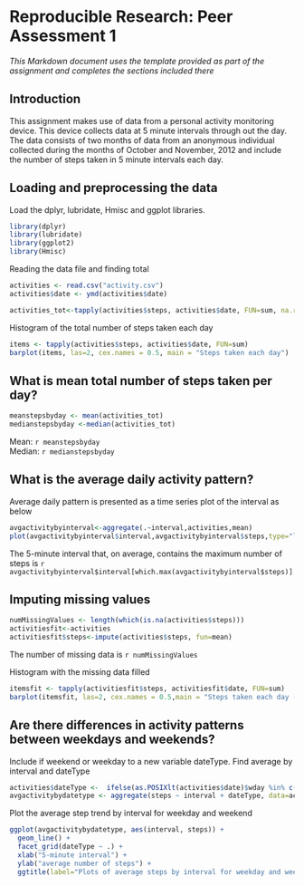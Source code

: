 Reproducible Research: Peer Assessment 1
==============================================
*This Markdown document uses the template provided as part of the assignment and completes the sections included there*

## Introduction
This assignment makes use of data from a personal activity monitoring device. This device collects data at 5 minute intervals through out the day. The data consists of two months of data from an anonymous individual collected during the months of October and November, 2012 and include the number of steps taken in 5 minute intervals each day.

## Loading and preprocessing the data
Load the dplyr, lubridate, Hmisc and ggplot libraries. 
```r
library(dplyr)
library(lubridate)
library(ggplot2)
library(Hmisc)
```
Reading the data file and finding total
``` r
activities <- read.csv("activity.csv")
activities$date <- ymd(activities$date)

activities_tot<-tapply(activities$steps, activities$date, FUN=sum, na.rm=TRUE)
```

Histogram of the total number of steps taken each day
```r
items <- tapply(activities$steps, activities$date, FUN=sum)
barplot(items, las=2, cex.names = 0.5, main = "Steps taken each day")
```

## What is mean total number of steps taken per day?
```r
meanstepsbyday <- mean(activities_tot)
medianstepsbyday <-median(activities_tot)
```

Mean: `r meanstepsbyday`  
Median: `r medianstepsbyday`


## What is the average daily activity pattern?
Average daily pattern is presented as a time series plot of the interval as below
```r
avgactivitybyinterval<-aggregate(.~interval,activities,mean)
plot(avgactivitybyinterval$interval,avgactivitybyinterval$steps,type="l",ylab = "Steps", xlab = "Interval", las=2, main = "Time series plot of average steps taken")
```

The 5-minute interval that, on average, contains the maximum number of steps is `r avgactivitybyinterval$interval[which.max(avgactivitybyinterval$steps)]`

## Imputing missing values
```r
numMissingValues <- length(which(is.na(activities$steps)))
activitiesfit<-activities
activitiesfit$steps<-impute(activities$steps, fun=mean)
```

The number of missing data is `r numMissingValues`  

Histogram with the missing data filled
```r
itemsfit <- tapply(activitiesfit$steps, activitiesfit$date, FUN=sum)
barplot(itemsfit, las=2, cex.names = 0.5,main = "Steps taken each day - Missing data filled")
```


## Are there differences in activity patterns between weekdays and weekends?
Include if weekend or weekday to a new variable dateType. Find average by interval and dateType

```r
activities$dateType <-  ifelse(as.POSIXlt(activities$date)$wday %in% c(0,6), 'weekend', 'weekday')
avgactivitybydatetype <- aggregate(steps ~ interval + dateType, data=activities, mean)

```

Plot the average step trend by interval for weekday and weekend
```r
ggplot(avgactivitybydatetype, aes(interval, steps)) + 
  geom_line() + 
  facet_grid(dateType ~ .) +
  xlab("5-minute interval") + 
  ylab("average number of steps") +
  ggtitle(label="Plots of average steps by interval for weekday and weekends")
```
 
